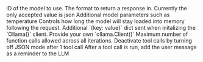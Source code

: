 <ResponseField name="name" type="str" default="Ollama">
</ResponseField>
<ResponseField name="model" type="str" default="openhermes">
  ID of the model to use.
</ResponseField>
<ResponseField name="host" type="str">
</ResponseField>
<ResponseField name="timeout" type="Any">
</ResponseField>
<ResponseField name="format" type="str">
 The format to return a response in. Currently the only accepted value is json
</ResponseField>
<ResponseField name="options" type="Any">
  Additional model parameters such as temperature
</ResponseField>
<ResponseField name="keep_alive" type="Union[float, str]">
   Controls how long the model will stay loaded into memory following the request.
</ResponseField>
<ResponseField name="client_kwargs" type="Dict[str, Any]" default="None">
  Additional `{key: value}` dict sent when initalizing the `Ollama()` client.
</ResponseField>
<ResponseField name="ollama_client" type="ollama.Client()" default="None">
  Provide your own `ollama.Client()`
</ResponseField>
<ResponseField name="function_call_limit" type="int" default="10">
  Maximum number of function calls allowed across all iterations.
</ResponseField>
<ResponseField name="deactivate_tools_after_use" type="bool" default="False">
  Deactivate tool calls by turning off JSON mode after 1 tool call
</ResponseField>
<ResponseField name="add_user_message_after_tool_call" type="bool" default="True">
  After a tool call is run, add the user message as a reminder to the LLM
</ResponseField>